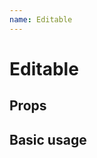 ```yaml
---
name: Editable
---
```



# Editable

## Props

<PropsTable of={Editable} />

## Basic usage

<Playground>
  <Editable
    defaultValue="sdaf"
    placeholder="I am placeholder"
    onSave={console.log}
  />
</Playground>
